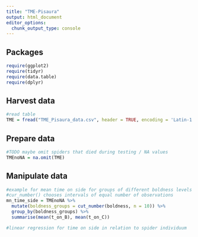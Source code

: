 ```yaml
---
title: "TME-Pisaura"
output: html_document
editor_options:
  chunk_output_type: console
---
```



## Packages

```r
require(ggplot2)
require(tidyr)
require(data.table)
require(dplyr)
```

## Harvest data

```r
#read table
TME = fread("TME_Pisaura_data.csv", header = TRUE, encoding = 'Latin-1', stringsAsFactors = FALSE)

```

## Prepare data

```r
#TODO maybe omit spiders that died during testing / NA values
TMEnoNA = na.omit(TME)
```

## Manipulate data

```r
#example for mean time on side for groups of different boldness levels
#cur_number() chooses intervals of equal number of observations
mn_time_side = TMEnoNA %>%
  mutate(boldness_groups = cut_number(boldness, n = 10)) %>%
  group_by(boldness_groups) %>%
  summarise(mean(t_on_B), mean(t_on_C))

#linear regression for time on side in relation to spider individuum
```
